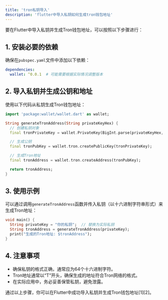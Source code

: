 ```yaml
---
title: 'tron私钥导入'
description: 'flutter中导入私钥如何生成tron钱包地址'
---
```

要在Flutter中导入私钥并生成Tron钱包地址，可以按照以下步骤进行：

## 1. 安装必要的依赖

确保在`pubspec.yaml`文件中添加以下依赖：

```yaml
dependencies:
  wallet: ^0.0.1  # 可能需要根据实际情况调整版本
```

## 2. 导入私钥并生成公钥和地址

使用以下代码从私钥生成Tron钱包地址：

```dart
import 'package:wallet/wallet.dart' as wallet;

String generateTronAddress(String privateKeyHex) {
  // 创建私钥对象
  final tronPrivateKey = wallet.PrivateKey(BigInt.parse(privateKeyHex, radix: 16));

  // 生成公钥
  final tronPubKey = wallet.tron.createPublicKey(tronPrivateKey);

  // 生成Tron地址
  final tronAddress = wallet.tron.createAddress(tronPubKey);

  return tronAddress;
}
```

## 3. 使用示例

可以通过调用`generateTronAddress`函数并传入私钥（以十六进制字符串形式）来生成Tron地址：

```dart
void main() {
  String privateKey = "你的私钥";  // 替换为实际私钥
  String tronAddress = generateTronAddress(privateKey);
  print("生成的Tron地址: $tronAddress");
}
```

## 4. 注意事项

- 确保私钥的格式正确，通常应为64个十六进制字符。
- Tron地址通常以“T”开头，确保生成的地址符合Tron网络的格式。
- 在实际应用中，务必妥善保管私钥，避免泄露。

通过以上步骤，你可以在Flutter中成功导入私钥并生成Tron钱包地址[1][2]。
